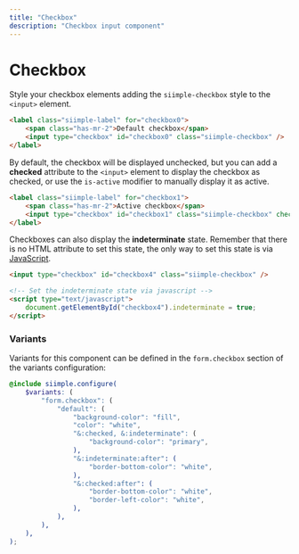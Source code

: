 ```yaml
---
title: "Checkbox"
description: "Checkbox input component"
---
```


# Checkbox

Style your checkbox elements adding the `siimple-checkbox` style to the `<input>` element. 

```html live=true
<label class="siimple-label" for="checkbox0">
    <span class="has-mr-2">Default checkbox</span>
    <input type="checkbox" id="checkbox0" class="siimple-checkbox" />
</label>
```

By default, the checkbox will be displayed unchecked, but you can add a **checked** attribute to the `<input>` element to display the checkbox as checked, or use the `is-active` modifier to manually display it as active.

```html live=true
<label class="siimple-label" for="checkbox1">
    <span class="has-mr-2">Active checkbox</span>
    <input type="checkbox" id="checkbox1" class="siimple-checkbox" checked />
</label>
```

Checkboxes can also display the **indeterminate** state. Remember that there is no HTML attribute to set this state, the only way to set this state is via [JavaScript](https://developer.mozilla.org/en-US/docs/Web/CSS/:indeterminate).

```html
<input type="checkbox" id="checkbox4" class="siimple-checkbox" />

<!-- Set the indeterminate state via javascript -->
<script type="text/javascript">
    document.getElementById("checkbox4").indeterminate = true;
</script>
```

### Variants

Variants for this component can be defined in the `form.checkbox` section of the variants configuration:

```scss
@include siimple.configure(
    $variants: (
        "form.checkbox": (
            "default": (
                "background-color": "fill",
                "color": "white",
                "&:checked, &:indeterminate": (
                    "background-color": "primary",
                ),
                "&:indeterminate:after": (
                    "border-bottom-color": "white",
                ),
                "&:checked:after": (
                    "border-bottom-color": "white",
                    "border-left-color": "white",
                ),
            ),
        ),
    ),
);
```
